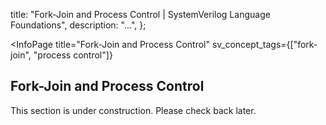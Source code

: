 
  title: "Fork-Join and Process Control | SystemVerilog Language Foundations",
  description: "...",
};

<InfoPage
  title="Fork-Join and Process Control"
  sv_concept_tags={["<Link href='/curriculum/T1_Foundational/F3_Procedural_Constructs/fork-join'>fork-join</Link>", "process control"]}
>

  ## Fork-Join and Process Control

  This section is under construction. Please check back later.

</InfoPage>